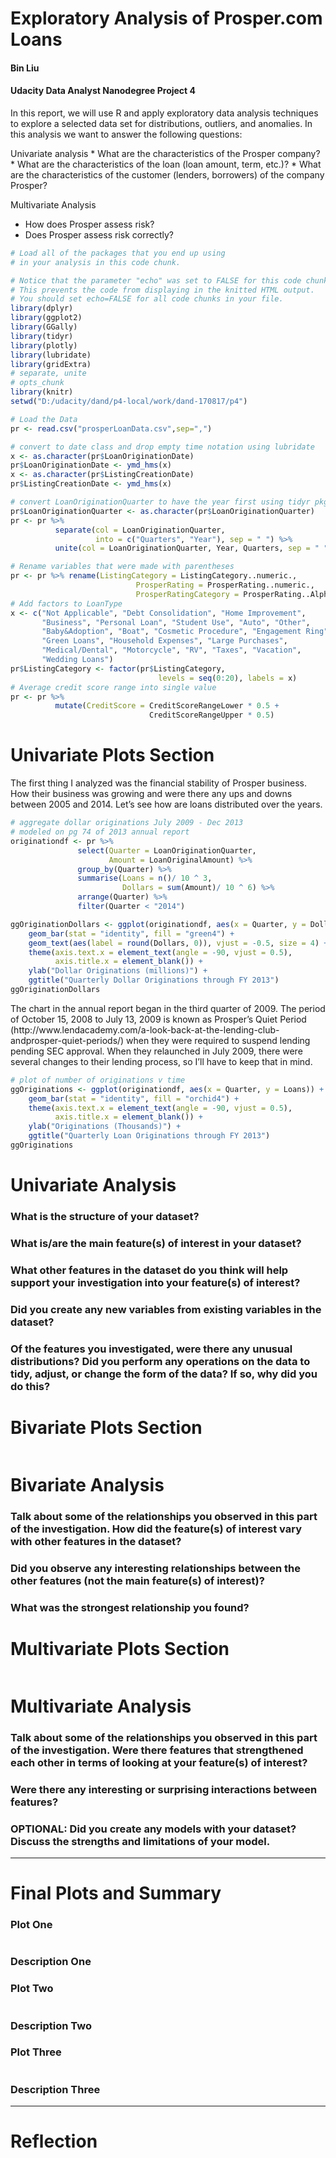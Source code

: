 Exploratory Analysis of Prosper.com Loans
========================================================
#### Bin Liu
#### Udacity Data Analyst Nanodegree Project 4

In this report, we will use R and apply exploratory data analysis techniques to explore a selected data set for distributions, outliers, and anomalies. In this analysis we want to answer the following questions:

Univariate analysis
* What are the characteristics of the Prosper company?
* What are the characteristics of the loan (loan amount, term, etc.)?
* What are the characteristics of the customer (lenders, borrowers) of the company Prosper?


Multivariate Analysis

* How does Prosper assess risk?
* Does Prosper assess risk correctly?


```{r echo=FALSE, message=FALSE, warning=FALSE, packages}
# Load all of the packages that you end up using
# in your analysis in this code chunk.

# Notice that the parameter "echo" was set to FALSE for this code chunk.
# This prevents the code from displaying in the knitted HTML output.
# You should set echo=FALSE for all code chunks in your file.
library(dplyr)
library(ggplot2)
library(GGally)
library(tidyr)
library(plotly)
library(lubridate)
library(gridExtra)
# separate, unite
# opts_chunk
library(knitr)
setwd("D:/udacity/dand/p4-local/work/dand-170817/p4")
```

```{r echo=FALSE, message=FALSE , warning=FALSE,Load_the_Data}
# Load the Data
pr <- read.csv("prosperLoanData.csv",sep=",")

# convert to date class and drop empty time notation using lubridate
x <- as.character(pr$LoanOriginationDate)
pr$LoanOriginationDate <- ymd_hms(x)
x <- as.character(pr$ListingCreationDate)
pr$ListingCreationDate <- ymd_hms(x)

# convert LoanOriginationQuarter to have the year first using tidyr pkg
pr$LoanOriginationQuarter <- as.character(pr$LoanOriginationQuarter)
pr <- pr %>% 
          separate(col = LoanOriginationQuarter, 
                   into = c("Quarters", "Year"), sep = " ") %>%
          unite(col = LoanOriginationQuarter, Year, Quarters, sep = " ")

# Rename variables that were made with parentheses
pr <- pr %>% rename(ListingCategory = ListingCategory..numeric., 
                            ProsperRating = ProsperRating..numeric.,
                            ProsperRatingCategory = ProsperRating..Alpha.)
# Add factors to LoanType
x <- c("Not Applicable", "Debt Consolidation", "Home Improvement",
       "Business", "Personal Loan", "Student Use", "Auto", "Other",
       "Baby&Adoption", "Boat", "Cosmetic Procedure", "Engagement Ring", 
       "Green Loans", "Household Expenses", "Large Purchases",
       "Medical/Dental", "Motorcycle", "RV", "Taxes", "Vacation", 
       "Wedding Loans")
pr$ListingCategory <- factor(pr$ListingCategory, 
                                 levels = seq(0:20), labels = x)
# Average credit score range into single value
pr <- pr %>% 
          mutate(CreditScore = CreditScoreRangeLower * 0.5 + 
                               CreditScoreRangeUpper * 0.5)


```

# Univariate Plots Section

The first thing I analyzed was the financial stability of Prosper business. How their business was growing and were there any ups and downs between 2005 and 2014. Let’s see how are loans distributed over the years.


```{r echo=FALSE, Bivariate_Plots}
# aggregate dollar originations July 2009 - Dec 2013
# modeled on pg 74 of 2013 annual report
originationdf <- pr %>% 
               select(Quarter = LoanOriginationQuarter,
                      Amount = LoanOriginalAmount) %>%
               group_by(Quarter) %>%
               summarise(Loans = n()/ 10 ^ 3, 
                         Dollars = sum(Amount)/ 10 ^ 6) %>%
               arrange(Quarter) %>%
               filter(Quarter < "2014")

ggOriginationDollars <- ggplot(originationdf, aes(x = Quarter, y = Dollars)) +
    geom_bar(stat = "identity", fill = "green4") +
    geom_text(aes(label = round(Dollars, 0)), vjust = -0.5, size = 4) +
    theme(axis.text.x = element_text(angle = -90, vjust = 0.5),
          axis.title.x = element_blank()) +
    ylab("Dollar Originations (millions)") +
    ggtitle("Quarterly Dollar Originations through FY 2013")
ggOriginationDollars
```
The chart in the annual report began in the third quarter of 2009. The period of October 15, 2008 to July 13, 2009 is known as Prosper’s Quiet Period (http://www.lendacademy.com/a-look-back-at-the-lending-club-andprosper-quiet-periods/) when they were required to suspend lending pending SEC approval. When they relaunched in July 2009, there were several changes to their lending process, so I’ll have to keep that in mind.


```{r}
# plot of number of originations v time
ggOriginations <- ggplot(originationdf, aes(x = Quarter, y = Loans)) +
    geom_bar(stat = "identity", fill = "orchid4") +
    theme(axis.text.x = element_text(angle = -90, vjust = 0.5),
          axis.title.x = element_blank()) +
    ylab("Originations (Thousands)") +
    ggtitle("Quarterly Loan Originations through FY 2013")
ggOriginations
```

# Univariate Analysis

### What is the structure of your dataset?

### What is/are the main feature(s) of interest in your dataset?

### What other features in the dataset do you think will help support your investigation into your feature(s) of interest?

### Did you create any new variables from existing variables in the dataset?

### Of the features you investigated, were there any unusual distributions? Did you perform any operations on the data to tidy, adjust, or change the form of the data? If so, why did you do this?



# Bivariate Plots Section
```{r echo=FALSE, Bivariate_Plots}

```

# Bivariate Analysis

### Talk about some of the relationships you observed in this part of the investigation. How did the feature(s) of interest vary with other features in the dataset?

### Did you observe any interesting relationships between the other features (not the main feature(s) of interest)?

### What was the strongest relationship you found?




# Multivariate Plots Section

```{r echo=FALSE, Multivariate_Plots}

```

# Multivariate Analysis

### Talk about some of the relationships you observed in this part of the investigation. Were there features that strengthened each other in terms of looking at your feature(s) of interest?

### Were there any interesting or surprising interactions between features?

### OPTIONAL: Did you create any models with your dataset? Discuss the strengths and limitations of your model.

------

# Final Plots and Summary

### Plot One
```{r echo=FALSE, Plot_One}

```

### Description One


### Plot Two
```{r echo=FALSE, Plot_Two}

```

### Description Two


### Plot Three
```{r echo=FALSE, Plot_Three}

```

### Description Three

------

# Reflection
